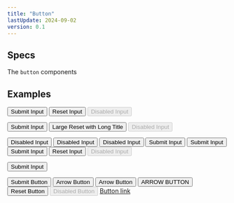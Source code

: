 ```yaml
---
title: "Button"
lastUpdate: 2024-09-02
version: 0.1
---
```



## Specs

The `button` components

## Examples

<p>
  <input class="bt bt-md bt-primary" type="submit" value="Submit Input" />
  <input
    class="bt bt-md bt-primary bt-outline"
    type="reset"
    value="Reset Input"
  />
  <input class="bt bt-md" type="submit" value="Disabled Input" disabled />
</p>

<p>
  <input class="bt bt-lg" type="submit" value="Submit Input" />
  <input class="bt bt-lg" type="reset" value="Large Reset with Long Title" />
  <input class="bt bt-lg" type="submit" value="Disabled Input" disabled />
</p>
<p>
  <input class="bt bt-yes" type="submit" value="Disabled Input"  />
  <input class="bt bt-no" type="submit" value="Disabled Input"  />
  <input class="bt bt-maybe" type="submit" value="Disabled Input"  />
  <input class="bt bt-yes bt-outline" type="submit" value="Submit Input" />
  <input class="bt bt-no bt-outline" type="submit" value="Submit Input" />
  <input class="bt bt-maybe bt-outline" type="submit" value="Submit Input" />
  <input class="bt bt-md bt-outline" type="reset" value="Reset Input" />
  <input class="bt bt-lg bt-outline" type="submit" value="Disabled Input" disabled />
</p>
<p>
  <input class="bt bt-link" type="submit" value="Submit Input" />

</p>
<p>
  <button class="bt" type="submit">Submit Button</button>
  <button class="bt" type="button"><Fragment set:html={arrow} /> Arrow Button</button>
  <button class="bt bt-md" type="button"><Fragment set:html={arrow} /> Arrow Button</button>
  <button class="bt bt-primary bt-lg" type="button"><Fragment set:html={arrow} /> ARROW BUTTON</button>
  <button class="bt" type="reset">Reset Button</button>
  <button class="bt" type="button" disabled>Disabled Button</button>
  <a class="bt" href> Button link</a>
</p>
